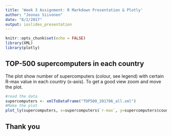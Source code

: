 ```yaml
---
title: 'Week 3 Assignment: R Markdown Presentation & Plotly'
author: "Joonas Siivonen"
date: "8/2/2017"
output: ioslides_presentation
---
```


```r
knitr::opts_chunk$set(echo = FALSE)
library(XML)
library(plotly)
```


## TOP-500 supercomputers in each country 
The plot show number of supercomputers (colour, see legend) with certain R-max value in each country (x-axis). To get a good view zoom and move the plot.  
```r
#read the data 
supercomputers <- xmlToDataFrame("TOP500_201706_all.xml")
#Make the plot 
plot_ly(supercomputers, x=supercomputers$`r-max`, y=supercomputers$country, type = "histogram2d")

```

## Thank you
